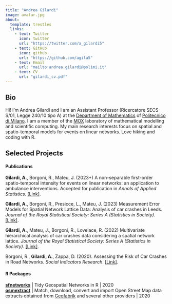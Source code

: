 ```yaml
---
title: "Andrea Gilardi"
image: avatar.jpg
about:
  template: trestles
  links:
    - text: Twitter
      icon: twitter
      url: "https://twitter.com/a_gilardi5"
    - text: GitHub
      icon: github
      url: "https://github.com/agila5"
    - text: Email
      url: "mailto:andrea.gilardi@polimi.it"
    - text: CV
      url: "gilardi_cv.pdf"
---
```


::: column-page
## Bio

Hi! I'm Andrea Gilardi and I am an Assistant Professor (Ricercatore SECS-S/01, Legge 240/10 tipo A) at the [Department of Mathematics](https://www.mate.polimi.it/?lg=en) of [Politecnico di Milano](https://www.polimi.it/en). I am a member of the [MOX](https://mox.polimi.it/) laboratory of mathematical modelling and scientific computing. My main research interests focus on spatial and spatio-temporal models for events on linear networks. Love hiking and coding with R.

<p></p>

## Selected Projects

#### Publications

**Gilardi, A.**, Borgoni, R., Mateu, J. (2023+) A non-separable first-order spatio-temporal intensity for events on linear networks: an application to ambulance interventions. Accepted for publication in *Annals of Applied Statistics*. [\[Link\]](https://arxiv.org/abs/2106.00457).

**Gilardi, A.**, Borgoni, R., Presicce, L., Mateu, J. (2023) Measurement Error Models for Spatial Network Lattice Data: Analysis of car crashes in Leeds. *Journal of the Royal Statistical Society: Series A (Statistics in Society)*. [\[Link\]](http://doi.org/10.1093/jrsssa/qnad057).

**Gilardi, A.**, Mateu, J., Borgoni, R., Lovelace, R. (2022) Multivariate hierarchical analysis of car crashes data considering a spatial network lattice. *Journal of the Royal Statistical Society: Series A (Statistics in Society)*. [\[Link\]](http://doi.org/10.1111/rssa.12823).

Borgoni, R., **Gilardi, A.**, Zappa, D. (2020). Assessing the Risk of Car Crashes in Road Networks. *Social Indicators Research*. [\[Link\]](https://doi.org/10.1007/s11205-020-02295-x).

#### R Packages

[**sfnetworks**](https://luukvdmeer.github.io/sfnetworks/) \| Tidy Geospatial Networks in R \| 2020\
[**osmextract**](https://docs.ropensci.org/osmextract/) \| Match, download, convert and import Open Street Map data extracts obtained from [Geofabrik](http://www.geofabrik.de/) and several other providers \| 2020
:::
